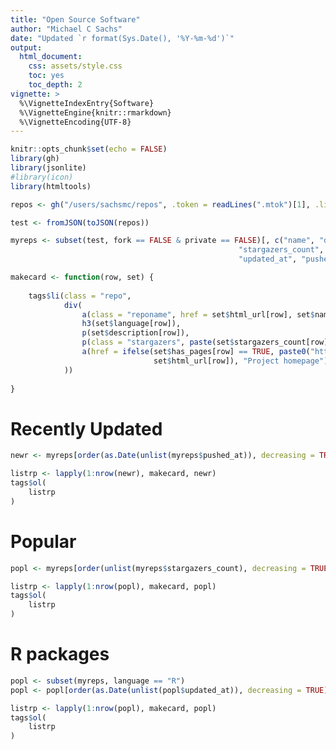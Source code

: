 ```yaml
---
title: "Open Source Software"
author: "Michael C Sachs"
date: "Updated `r format(Sys.Date(), '%Y-%m-%d')`"
output: 
  html_document: 
    css: assets/style.css
    toc: yes
    toc_depth: 2
vignette: >
  %\VignetteIndexEntry{Software}
  %\VignetteEngine{knitr::rmarkdown}
  %\VignetteEncoding{UTF-8}
---
```


```r
knitr::opts_chunk$set(echo = FALSE)
library(gh)
library(jsonlite)
#library(icon)
library(htmltools)
```

<style type="text/css">

#title {
    color: #e9e9e9;
	padding: 0.8em;
    font-family: Open sans, sans-serif;
    background-color: #dc4d38;
	font-size: 32px;
	text-align: center;

	-moz-box-shadow: 0px 0px 5px 1px rgba(0, 0, 0, 0.1);
	-webkit-box-shadow: 0px 0px 5px 1px rgba(0, 0, 0, 0.1);
	box-shadow: 0px 0px 5px 1px rgba(0, 0, 0, 0.1);
	margin-bottom: 20px;
	padding: 0.4em;
	width: 80%;

	display: table;
	position: relative;
	margin: auto;
	margin-top: 20px;
	margin-bottom: 20px;
}


.email {
   	font-size: 26px;
}

.stats {
	color: white;
	padding: 0.4em;
	font-family: Open sans, sans-serif;
	background: #39b1a4;

	font-size: 26px;
	text-align: center;

	-moz-box-shadow: 0px 0px 5px 1px rgba(0, 0, 0, 0.1);
	-webkit-box-shadow: 0px 0px 5px 1px rgba(0, 0, 0, 0.1);
	box-shadow: 0px 0px 5px 1px rgba(0, 0, 0, 0.1);
	margin-bottom: 20px;
	padding: 0.4em;
	width: 65%;

	display: table;
	position: relative;
	margin: auto;
	margin-top: 20px;
	margin-bottom: 20px;
}

ol {
display: block;
list-style-type: none;
-webkit-margin-before: 0em;
-webkit-margin-after: 0em;
-webkit-margin-start: 0px;
-webkit-margin-end: 0px;
-webkit-padding-start: 0px;
}

.repolist {

	max-width: 1096px;
	margin: auto;

}

.repo {
	background: white;
	-moz-box-shadow: 0px 0px 5px 1px rgba(0, 0, 0, 0.1);
	-webkit-box-shadow: 0px 0px 5px 1px rgba(0, 0, 0, 0.1);
	box-shadow: 0px 0px 5px 1px rgba(0, 0, 0, 0.1);
	margin-bottom: 20px;
	padding: 1em;
	width: inherit;

	overflow: hidden;

	position: relative;
	margin-left: 10px;
	margin-right: 10px;
}

.repotitle {
	font-size: 26px;
	text-align: center;

	background: white;
	-moz-box-shadow: 0px 0px 5px 1px rgba(0, 0, 0, 0.1);
	-webkit-box-shadow: 0px 0px 5px 1px rgba(0, 0, 0, 0.1);
	box-shadow: 0px 0px 5px 1px rgba(0, 0, 0, 0.1);
	margin-bottom: 20px;
	padding: 0.4em;
	width: 90%;

	display: table;
	position: relative;
	margin: auto;
	margin-top: 20px;
	margin-bottom: 20px;

}

.reponame {
	font-size: 22px;
	text-align: center;
	color: #006FA3;
}

</style>

```r
repos <- gh("/users/sachsmc/repos", .token = readLines(".mtok")[1], .limit = 65)

test <- fromJSON(toJSON(repos))

myreps <- subset(test, fork == FALSE & private == FALSE)[, c("name", "description", "html_url", 
                                                   "stargazers_count", "watchers_count", "language", "has_pages", 
                                                   "updated_at", "pushed_at")]

makecard <- function(row, set) {
    
    tags$li(class = "repo", 
            div(
                a(class = "reponame", href = set$html_url[row], set$name[row]), 
                h3(set$language[row]), 
                p(set$description[row]), 
                p(class = "stargazers", paste(set$stargazers_count[row], "stars")), 
                a(href = ifelse(set$has_pages[row] == TRUE, paste0("https://sachsmc.github.io/", set$name[row]), 
                                set$html_url[row]), "Project homepage")
            ))
    
}
```


# Recently Updated
```r

newr <- myreps[order(as.Date(unlist(myreps$pushed_at)), decreasing = TRUE), ][1:10, ]

listrp <- lapply(1:nrow(newr), makecard, newr)
tags$ol(
    listrp
)

```


# Popular
```r

popl <- myreps[order(unlist(myreps$stargazers_count), decreasing = TRUE), ][1:10, ]

listrp <- lapply(1:nrow(popl), makecard, popl)
tags$ol(
    listrp
)

```


# R packages
```r

popl <- subset(myreps, language == "R")
popl <- popl[order(as.Date(unlist(popl$updated_at)), decreasing = TRUE), ]

listrp <- lapply(1:nrow(popl), makecard, popl)
tags$ol(
    listrp
)

```

